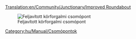 [[Translation:en/Community/Junctionary/Improved Roundabout]]

{{hu/Community/Junctionary/Csomópontmenü}}

[[File:en/Community/Junctionary/Improved.Roundabout.png|none|frame|Feljavított körforgalmi csomópont]]

{{hu/Community/Junctionary/Csomópontok tulajdonságai|Olcsó|2|0|0|0.5|0||0|0|1|1|||Vonat lerobbanása legalább két szelvényre hat, de az egész csomópontra is hathat.|
*Legfeljebb négy vonat egyidejű kezelésére képes.
*Terület: 9 x 9
}}

[[Category:hu/Manual/Csomópontok]]